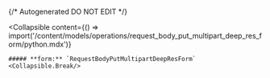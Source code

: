 {/* Autogenerated DO NOT EDIT  */}

<Collapsible
    content={() => import('/content/models/operations/request_body_put_multipart_deep_res_form/python.mdx')}
>
    ##### **form:** `RequestBodyPutMultipartDeepResForm`
    <Collapsible.Break/>
</Collapsible>

